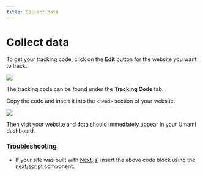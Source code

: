 ```yaml
---
title: Collect data
---
```


# Collect data

To get your tracking code, click on the **Edit** button for the website you want to track.

<img src="/images/cloud/website-edit.png" />

The tracking code can be found under the **Tracking Code** tab.

Copy the code and insert it into the `<head>` section of your website.

<img src="/images/cloud/website-tracking-code.png" />

Then visit your website and data should immediately appear in your Umami dashboard.

### Troubleshooting

- If your site was built with [Next.js](https://nextjs.org/), insert the above code block using the [next/script](https://nextjs.org/docs/app/api-reference/components/script) component.

